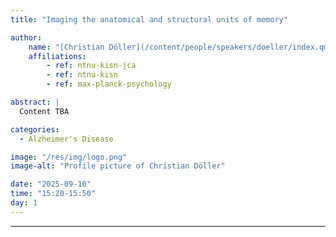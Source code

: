 ```yaml
---
title: "Imaging the anatomical and structural units of memory"

author:
    name: "[Christian Döller](/content/people/speakers/doeller/index.qmd)"
    affiliations:
        - ref: ntnu-kisn-jca
        - ref: ntnu-kisn
        - ref: max-planck-psychology

abstract: |
  Content TBA

categories:
  - Alzheimer's Disease

image: "/res/img/logo.png"
image-alt: "Profile picture of Christian Döller"

date: "2025-09-10"
time: "15:20-15:50"
day: 1
---
```


***

<!-- <object data="slides.pdf" type="application/pdf" width="100%" height="600">
</object> -->